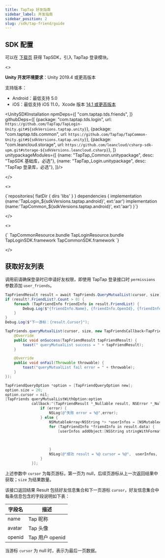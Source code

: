 ```yaml
---
title: TapTap 好友指南
sidebar_label: 开发指南
sidebar_position: 2
slug: /sdk/tap-friend/guide
---
```


<head>
  <meta name="robots" content="noindex" />
</head>


## SDK 配置

可以在 [下载页](/tap-download) 获得 TapSDK，引入 TapTap 登录模块。

<MultiLang>

<>

**Unity 开发环境要求**：Unity 2019.4 或更高版本

支持版本：

- Android：最低支持 5.0
- iOS：最低支持 iOS 11.0，Xcode 版本 [14.1 或更高版本](https://developer.apple.com/news/?id=jd9wcyov)

<UnitySDKInstallation 
npmDeps={[
    "com.taptap.tds.friends",
]} 
githubDeps={[
    {package: "com.taptap.tds.login", url: `https://github.com/TapTap/TapLogin-Unity.git#${sdkVersions.taptap.unity}`},
    {package: "com.taptap.tds.common", url: `https://github.com/TapTap/TapCommon-Unity.git#${sdkVersions.taptap.unity}`},
    {package: "com.leancloud.storage", url: `https://github.com/leancloud/csharp-sdk-upm.git#storage-${sdkVersions.leancloud.csharp}`},
]}
unitypackageModules={[
    {name: "TapTap_Common.unitypackage", desc: "TapSDK 基础库，必选"},
    {name: "TapTap_Login.unitypackage", desc: "TapTap 登录库，必选"},
]}/>

</>

<>

<CodeBlock className="groovy">
{`repositories{  
    flatDir {  
        dirs 'libs'  
    }  
}  
dependencies {  
    implementation (name:'TapLogin_${sdkVersions.taptap.android}', ext:'aar') 
    implementation (name:'TapCommon_${sdkVersions.taptap.android}', ext:'aar')
}`}
</CodeBlock>

</>

<>

<CodeBlock className="objectivec">
{`
TapCommonResource.bundle
TapLoginResource.bundle
TapLoginSDK.framework
TapCommonSDK.framework
`}
</CodeBlock>

</>

</MultiLang>



## 获取好友列表
调用前请确保登录时已申请好友权限，即使用 TapTap 登录接口时 `permissions` 参数添加 `user_friends`。

<MultiLang>

```cs
TapFriendResult result = await TapFriends.QueryMutualList(cursor, size);
if (result?.FriendList?.Count > 0) {
    foreach (TapFriendInfo friendInfo in result.FriendList) {
        Debug.Log($"{friendInfo.Name}, {friendInfo.OpenId}, {friendInfo.Avatar}");
    }
}
Debug.Log($"下一游标：{result.Cursor}");
```

```java
TapFriends.queryMutualList(cursor, size, new TapFriendsCallback<TapFriendResult>() {
    @Override
    public void onSuccess(TapFriendResult tapFriendResult) {
        toast(" queryMutualList success = " + tapFriendResult);
    }

    @Override
    public void onFail(Throwable throwable) {
        toast("queryMutualList fail error = " + throwable);
    }
});
```

```objectivec
TapFriendQueryOption *option = [TapFriendQueryOption new];
option.size = 20;
option.cursor = nil;
[TapFriends queryMutualListWithOption:option
            callback:^(TapFriendResult *_Nullable result, NSError *_Nullable error) {
                if (error) {
                    NSLog(@"失败 error = %@",error);
                } else {
                    NSMutableArray<NSString *> *userInfos = [NSMutableArray array];
                    for (TapFriendInfo *friendInfo in result.data) {
                        [userInfos addObject:[NSString stringWithFormat:@"openid = %@ name = %@ avatar = %@",
                                                                        friendInfo.openid,
                                                                        friendInfo.name,
                                                                        friendInfo.avatar]];
                    }
                    NSLog(@"成功 result = %@ cursor = %@",  userInfos, result.cursor);
                }
            }];
```

</MultiLang>

上述参数中 `cursor` 为每页游标，第一页为 null，后续页游标从上一次返回结果中获取；`size` 为结果数量。

该接口返回结果 Result 包括好友信息集合和下一页游标 `cursor`，好友信息集合中每条信息包含的字段说明如下表：

| 字段名 | 描述 | 
| ---- | ---- | 
| name | Tap 昵称 |
| avatar | Tap 头像 | 
| openid | Tap 用户 openid |

当游标 `cursor` 为 null 时，表示为最后一页数据。

